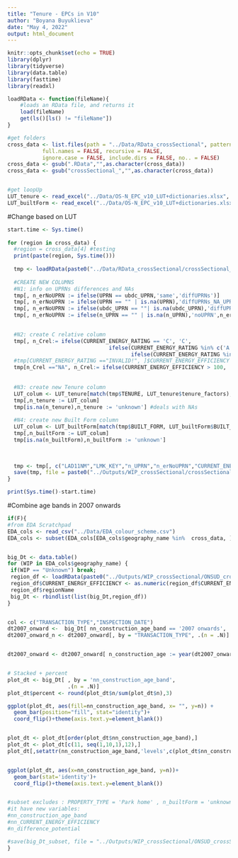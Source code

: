 ```yaml
---
title: "Tenure - EPCs in V10"
author: "Boyana Buyuklieva"
date: "May 4, 2022"
output: html_document
---
```


```r
knitr::opts_chunk$set(echo = TRUE)
library(dplyr)
library(tidyverse)
library(data.table)
library(fasttime)
library(readxl)

loadRData <- function(fileName){
    #loads an RData file, and returns it
    load(fileName)
    get(ls()[ls() != "fileName"])
}

#get folders
cross_data <- list.files(path = "../Data/RData_crossSectional", pattern = NULL, all.files = FALSE,
           full.names = FALSE, recursive = FALSE,
           ignore.case = FALSE, include.dirs = FALSE, no.. = FALSE)
cross_data <- gsub(".RData","",as.character(cross_data))
cross_data <- gsub("crossSectional_","",as.character(cross_data))


#get loopUp
LUT_tenure <- read_excel("../Data/OS-N_EPC_v10_LUT+dictionaries.xlsx", sheet = "TENURE",range = cell_cols("B:C"))
LUT_builtForm <- read_excel("../Data/OS-N_EPC_v10_LUT+dictionaries.xlsx", sheet = "BUILT_FORM",range = cell_cols("B:C"))
```


#Change based on LUT
```r

start.time <- Sys.time()
  
for (region in cross_data) {
  #region = cross_data[4] #testing
  print(paste(region, Sys.time()))
  
  tmp <- loadRData(paste0("../Data/RData_crossSectional/crossSectional_",region,".RData") )
  
  #CREATE NEW COLUMNS
  #N1: info on UPRNs differences and NAs
  tmp[, n_erNoUPRN := ifelse(UPRN == ubdc_UPRN,'same','diffUPRNs')]
  tmp[, n_erNoUPRN := ifelse(UPRN == "" | is.na(UPRN),'diffUPRNs_NA_UPRN',n_erNoUPRN) ]
  tmp[, n_erNoUPRN := ifelse(ubdc_UPRN == ""| is.na(ubdc_UPRN),'diffUPRNs_NA_ubdc_UPRN',n_erNoUPRN) ]
  tmp[, n_erNoUPRN := ifelse(n_UPRN == "" | is.na(n_UPRN),'noUPRN',n_erNoUPRN) ]

  
  #N2: create C relative column
  tmp[, n_Crel:= ifelse(CURRENT_ENERGY_RATING == 'C', 'C', 
                                ifelse(CURRENT_ENERGY_RATING %in% c('A', 'B'), 'C+', 
                                       ifelse(CURRENT_ENERGY_RATING %in% c('D', 'E','F','G'),'C-','NA' )))]
  #tmp[CURRENT_ENERGY_RATING =="INVALID!", ]$CURRENT_ENERGY_EFFICIENCY
  tmp[n_Crel =="NA", n_Crel:= ifelse(CURRENT_ENERGY_EFFICIENCY > 100, 'C+', 'C-')]
  
  
  #N3: create new Tenure column
  LUT_colum <- LUT_tenure[match(tmp$TENURE, LUT_tenure$tenure_factors),"harmonisation"]
  tmp[,n_tenure := LUT_colum]
  tmp[is.na(n_tenure),n_tenure := 'unknown'] #deals with NAs
      
  #N4: create new Built Form column
  LUT_colum <- LUT_builtForm[match(tmp$BUILT_FORM, LUT_builtForm$BUILT_FORMfactors),"harmonisation"]
  tmp[,n_builtForm := LUT_colum]
  tmp[is.na(n_builtForm),n_builtForm := 'unknown'] 
      

  
  tmp <- tmp[, c("LAD11NM","LMK_KEY","n_UPRN","n_erNoUPRN","CURRENT_ENERGY_EFFICIENCY","n_Crel", "n_tenure", "n_builtForm","TENURE","BUILT_FORM","PROPERTY_TYPE","POTENTIAL_ENERGY_EFFICIENCY","str_concat","UPRN","ubdc_UPRN")]
  save(tmp, file = paste0("../Outputs/WIP_crossSectional/crossSectional_baseline_",region,".RData") )
}

print(Sys.time()-start.time)
```


#Combine age bands in 2007 onwards
```r
if(F){
#from EDA Scratchpad
EDA_cols <- read_csv("../Data/EDA_colour_scheme.csv")
EDA_cols <- subset(EDA_cols[EDA_cols$geography_name %in%  cross_data, ])


big_Dt <- data.table()
for (WIP in EDA_cols$geography_name) {
 if(WIP == "Unknown") break; 
 region_df <- loadRData(paste0("../Outputs/WIP_crossSectional/ONSUD_crossSectional_baseline_",WIP,".RData") ) 
 region_df$CURRENT_ENERGY_EFFICIENCY <- as.numeric(region_df$CURRENT_ENERGY_EFFICIENCY)
 region_df$regionName
 big_Dt <- rbindlist(list(big_Dt,region_df))
}


col <- c("TRANSACTION_TYPE","INSPECTION_DATE")
dt2007_onward <-  big_Dt[ nn_construction_age_band == '2007 onwards', ..col]
dt2007_onward_n <- dt2007_onward[, by = "TRANSACTION_TYPE", .(n = .N)]


dt2007_onward <- dt2007_onward[ n_construction_age := year(dt2007_onward$INSPECTION_DATE) ]


# Stacked + percent
plot_dt <- big_Dt[ , by = 'nn_construction_age_band',
                   .(n = .N)]
plot_dt$percent <- round(plot_dt$n/sum(plot_dt$n),3)

ggplot(plot_dt, aes(fill=nn_construction_age_band, x= "", y=n)) + 
  geom_bar(position="fill", stat="identity")+ 
  coord_flip()+theme(axis.text.y=element_blank())


plot_dt <- plot_dt[order(plot_dt$nn_construction_age_band),]
plot_dt <- plot_dt[c(11, seq(1,10,1),12),]
plot_dt[,setattr(nn_construction_age_band,'levels',c(plot_dt$nn_construction_age_band))]


ggplot(plot_dt, aes(x=nn_construction_age_band, y=n))+ 
  geom_bar(stat='identity')+ 
  coord_flip()+theme(axis.text.y=element_blank())


#subset excludes : PROPERTY_TYPE = 'Park home' , n_builtForm = 'unknown'
#it have new variables:
#nn_construction_age_band
#nn_CURRENT_ENERGY_EFFICIENCY
#n_difference_potential

#save(big_Dt_subset, file = "../Outputs/WIP_crossSectional/ONSUD_crossSectional_subset_N16744771_.RData" )  
}
```





